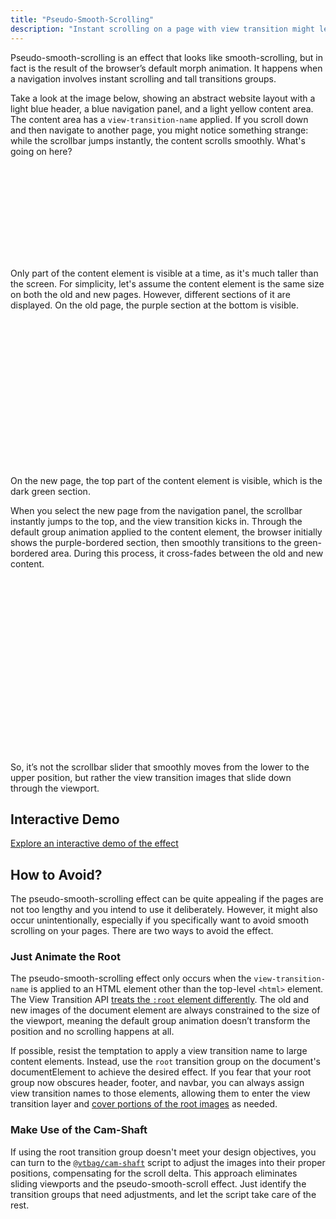 ```yaml
---
title: "Pseudo-Smooth-Scrolling"
description: "Instant scrolling on a page with view transition might lead to an unexpected smooth-scrolling effect. "
---
```


Pseudo-smooth-scrolling is an effect that looks like smooth-scrolling, but in fact is the result of the browser’s default morph animation. It happens when a navigation involves instant scrolling and tall transitions groups.

Take a look at the image below, showing an abstract website layout with a light blue header, a blue navigation panel, and a light yellow content area. The content area has a `view-transition-name` applied. If you scroll down and then navigate to another page, you might notice something strange: while the scrollbar jumps instantly, the content scrolls smoothly. What's going on here?


<svg width="300px" height="150px" viewBox="0 0 300 150" version="1.1" xmlns="http://www.w3.org/2000/svg" xmlns:xlink="http://www.w3.org/1999/xlink">

  <rect fill="none" stroke="#aaa" x="0" y="0" width="300" height="150"></rect>
  <rect fill="lightblue" stroke="#aaa" x="0" y="0" width="300" height="30"></rect>
  <rect fill="steelblue" stroke="#aaa" x="0" y="30" width="70" height="120"></rect>
  <rect fill="gray" stroke="#aaa" x="290" y="30" width="10" height="120"></rect>
  <rect fill="white" stroke="#aaa" x="290" y="100" width="10" height="30"></rect>
  <rect fill="lightyellow" stroke="#aaa" x="70" y="30" width="220" height="120"></rect>
</svg>

Only part of the content element is visible at a time, as it's much taller than the screen. For simplicity, let's assume the content element is the same size on both the old and new pages. However, different sections of it are displayed. On the old page, the purple section at the bottom is visible.
<svg width="300px" height="250px" viewBox="0 -100 300 250" version="1.1" xmlns="http://www.w3.org/2000/svg" xmlns:xlink="http://www.w3.org/1999/xlink">

  <rect fill="none" stroke="#aaa" x="0" y="0" width="300" height="150"></rect>
  <rect fill="lightblue" stroke="#aaa" x="0" y="0" width="300" height="30"></rect>
  <rect fill="steelblue" stroke="#aaa" x="0" y="30" width="70" height="120"></rect>
  <rect fill="gray" stroke="#aaa" x="290" y="30" width="10" height="120"></rect>
  <rect fill="white" stroke="#aaa" x="290" y="100" width="10" height="30"></rect>
  <rect fill="lightyellow" stroke="#aaa" x="70" y="-100" width="220" height="250"></rect>
  <rect fill="none" stroke="darkslateblue" stroke-width="3" x="70" y="32" width="220" height="116"></rect>
</svg>

On the new page, the top part of the content element is visible, which is the dark green section.

When you select the new page from the navigation panel, the scrollbar instantly jumps to the top, and the view transition kicks in. Through the default group animation applied to the content element, the browser initially shows the purple-bordered section, then smoothly transitions to the green-bordered area. During this process, it cross-fades between the old and new content.

<svg width="300px" height="280px" viewBox="0 0 300 280" version="1.1" xmlns="http://www.w3.org/2000/svg" xmlns:xlink="http://www.w3.org/1999/xlink">

  <rect fill="none" stroke="#aaa" x="0" y="0" width="300" height="150"></rect>
  <rect fill="lightblue" stroke="#aaa" x="0" y="0" width="300" height="30"></rect>
  <rect fill="steelblue" stroke="#aaa" x="0" y="30" width="70" height="120"></rect>
  <rect fill="gray" stroke="#aaa" x="290" y="30" width="10" height="120"></rect>
  <rect fill="white" stroke="#aaa" x="290" y="30" width="10" height="30"></rect>
  <rect fill="lightyellow" stroke="#aaa" x="70" y="30" width="220" height="250"></rect>
  <rect fill="none" stroke="darkolivegreen" stroke-width="3" x="70" y="32" width="220" height="116"></rect>
  <rect fill="none" stroke="darkslateblue" stroke-width="3" x="70" y="160" width="220" height="118"></rect>
</svg>

So, it’s not the scrollbar slider that smoothly moves from the lower to the upper position, but rather the view transition images that slide down through the viewport.

## Interactive Demo
[Explore an interactive demo of the effect](/shaft-demo/1/)



## How to Avoid?

The pseudo-smooth-scrolling effect can be quite appealing if the pages are not too lengthy and you intend to use it deliberately. However, it might also occur unintentionally, especially if you specifically want to avoid smooth scrolling on your pages.
There are two ways to avoid the effect.

### Just Animate the Root
The pseudo-smooth-scrolling effect only occurs when the `view-transition-name` is applied to an HTML element other than the top-level `<html>` element. The View Transition API [treats the `:root` element differently](https://drafts.csswg.org/css-view-transitions-1/#capture-the-image). The old and new images of the document element are always constrained to the size of the viewport, meaning the default group animation doesn’t transform the position and no scrolling happens at all.

If possible, resist the temptation to apply a view transition name to large content elements. Instead, use the `root` transition group on the document's documentElement to achieve the desired effect. If you fear that your root group now obscures header, footer, and navbar, you can always assign view transition names to those elements, allowing them to enter the view transition layer and [cover portions of the root images](/basics/pseudos/#rendering-pseudo-elements) as needed.

### Make Use of the Cam-Shaft



If using the root transition group doesn't meet your design objectives, you can turn to the [`@vtbag/cam-shaft`](/tools/cam-shaft/) script to adjust the images into their proper positions, compensating for the scroll delta. This approach eliminates sliding viewports and the pseudo-smooth-scroll effect. Just identify the transition groups that need adjustments, and let the script take care of the rest.

<style>{`
main svg {
  margin-inline: auto;
}
`}</style>
